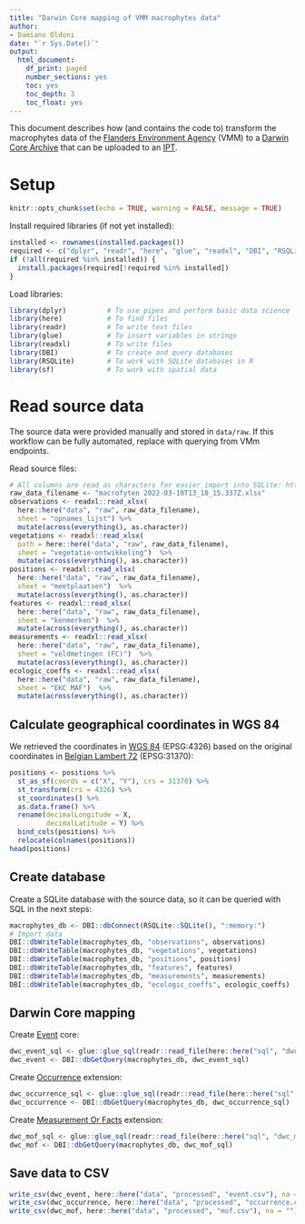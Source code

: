 ```yaml
---
title: "Darwin Core mapping of VMM macrophytes data"
author:
- Damiano Oldoni
date: "`r Sys.Date()`"
output:
  html_document:
    df_print: paged
    number_sections: yes
    toc: yes
    toc_depth: 3
    toc_float: yes
---
```


This document describes how (and contains the code to) transform the macrophytes data of the [Flanders Environment Agency](https://en.vmm.be/) (VMM) to a [Darwin Core Archive](https://ipt.gbif.org/manual/en/ipt/2.5/dwca-guide) that can be uploaded to an [IPT](https://ipt.gbif.org/manual/en/ipt/2.5/).

# Setup 

```r
knitr::opts_chunk$set(echo = TRUE, warning = FALSE, message = TRUE)
```

Install required libraries (if not yet installed):

```r
installed <- rownames(installed.packages())
required <- c("dplyr", "readr", "here", "glue", "readxl", "DBI", "RSQLite", "sf")
if (!all(required %in% installed)) {
  install.packages(required[!required %in% installed])
}
```

Load libraries:

```r
library(dplyr)          # To use pipes and perform basic data science
library(here)           # To find files
library(readr)          # To write text files
library(glue)           # To insert variables in strings
library(readxl)         # To write files
library(DBI)            # To create and query databases
library(RSQLite)        # To work with SQLite databases in R
library(sf)             # To work with spatial data
```

# Read source data

The source data were provided manually and stored in `data/raw`. If this workflow can be fully automated, replace with querying from VMm endpoints.

Read source files:

```r
# All columns are read as characters for easier import into SQLite: https://stackoverflow.com/a/13462536/2463806
raw_data_filename <- "macrofyten 2022-03-10T13_18_15.337Z.xlsx"
observations <- readxl::read_xlsx(
  here::here("data", "raw", raw_data_filename),
  sheet = "opnames_lijst") %>% 
  mutate(across(everything(), as.character))
vegetations <- readxl::read_xlsx(
  path = here::here("data", "raw", raw_data_filename),
  sheet = "vegetatie-ontwikkeling")  %>% 
  mutate(across(everything(), as.character))
positions <- readxl::read_xlsx(
  here::here("data", "raw", raw_data_filename),
  sheet = "meetplaatsen")  %>% 
  mutate(across(everything(), as.character))
features <- readxl::read_xlsx(
  here::here("data", "raw", raw_data_filename),
  sheet = "kenmerken")  %>% 
  mutate(across(everything(), as.character))
measurements <- readxl::read_xlsx(
  here::here("data", "raw", raw_data_filename),
  sheet = "veldmetingen (FC)")  %>% 
  mutate(across(everything(), as.character))
ecologic_coeffs <- readxl::read_xlsx(
  here::here("data", "raw", raw_data_filename),
  sheet = "EKC MAF")  %>% 
  mutate(across(everything(), as.character))
```

## Calculate geographical coordinates in WGS 84

We retrieved the coordinates in [WGS 84](https://epsg.io/4326) (EPSG:4326) based on the original coordinates in [Belgian Lambert 72](https://epsg.io/31370) (EPSG:31370):

```r
positions <- positions %>%
  st_as_sf(coords = c("X", "Y"), crs = 31370) %>%
  st_transform(crs = 4326) %>%
  st_coordinates() %>%
  as.data.frame() %>%
  rename(decimalLongitude = X,
         decimalLatitude = Y) %>%
  bind_cols(positions) %>%
  relocate(colnames(positions))
head(positions)
```

## Create database

Create a SQLite database with the source data, so it can be queried with SQL in the next steps:

```r
macrophytes_db <- DBI::dbConnect(RSQLite::SQLite(), ":memory:")
# Import data
DBI::dbWriteTable(macrophytes_db, "observations", observations)
DBI::dbWriteTable(macrophytes_db, "vegetations", vegetations)
DBI::dbWriteTable(macrophytes_db, "positions", positions)
DBI::dbWriteTable(macrophytes_db, "features", features)
DBI::dbWriteTable(macrophytes_db, "measurements", measurements)
DBI::dbWriteTable(macrophytes_db, "ecologic_coeffs", ecologic_coeffs)
```


## Darwin Core mapping

Create [Event](https://rs.gbif.org/core/dwc_event_2022-02-02.xml) core:

```r
dwc_event_sql <- glue::glue_sql(readr::read_file(here::here("sql", "dwc_event.sql")), .con = macrophytes_db)
dwc_event <- DBI::dbGetQuery(macrophytes_db, dwc_event_sql)
```

Create [Occurrence](https://rs.gbif.org/core/dwc_occurrence_2022-02-02.xml) extension:

```r
dwc_occurrence_sql <- glue::glue_sql(readr::read_file(here::here("sql", "dwc_occurrence.sql")), .con = macrophytes_db)
dwc_occurrence <- DBI::dbGetQuery(macrophytes_db, dwc_occurrence_sql)
```

Create [Measurement Or Facts](https://rs.gbif.org/extension/dwc/measurements_or_facts_2022-02-02.xml) extension:

```r
dwc_mof_sql <- glue::glue_sql(readr::read_file(here::here("sql", "dwc_mof.sql")), .con = macrophytes_db)
dwc_mof <- DBI::dbGetQuery(macrophytes_db, dwc_mof_sql)
```

## Save data to CSV

```r
write_csv(dwc_event, here::here("data", "processed", "event.csv"), na = "")
write_csv(dwc_occurrence, here::here("data", "processed", "occurrence.csv"), na = "")
write_csv(dwc_mof, here::here("data", "processed", "mof.csv"), na = "")
```